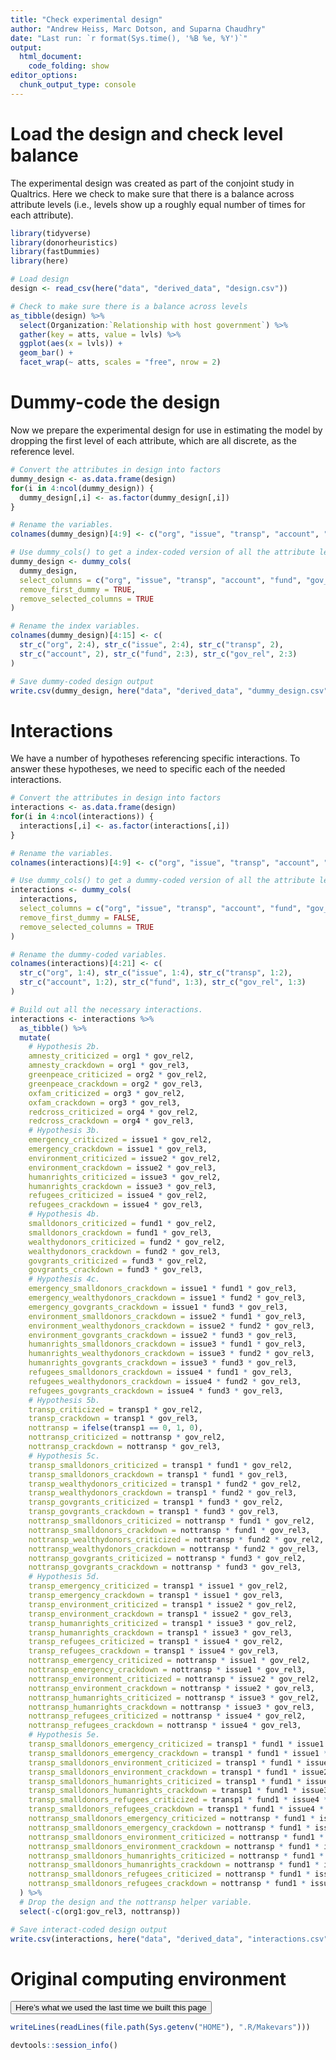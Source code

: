 ```yaml
---
title: "Check experimental design"
author: "Andrew Heiss, Marc Dotson, and Suparna Chaudhry"
date: "Last run: `r format(Sys.time(), '%B %e, %Y')`"
output: 
  html_document:
    code_folding: show
editor_options: 
  chunk_output_type: console
---
```


# Load the design and check level balance

The experimental design was created as part of the conjoint study in Qualtrics. Here we check to make sure that there is a balance across attribute levels (i.e., levels show up a roughly equal number of times for each attribute).

```r
library(tidyverse)
library(donorheuristics)
library(fastDummies)
library(here)

# Load design
design <- read_csv(here("data", "derived_data", "design.csv"))

# Check to make sure there is a balance across levels
as_tibble(design) %>%
  select(Organization:`Relationship with host government`) %>%
  gather(key = atts, value = lvls) %>%
  ggplot(aes(x = lvls)) +
  geom_bar() +
  facet_wrap(~ atts, scales = "free", nrow = 2)
```


# Dummy-code the design

Now we prepare the experimental design for use in estimating the model by dropping the first level of each attribute, which are all discrete, as the reference level.

```r
# Convert the attributes in design into factors
dummy_design <- as.data.frame(design)
for(i in 4:ncol(dummy_design)) {
  dummy_design[,i] <- as.factor(dummy_design[,i])
}

# Rename the variables.
colnames(dummy_design)[4:9] <- c("org", "issue", "transp", "account", "fund", "gov_rel")

# Use dummy_cols() to get a index-coded version of all the attribute levels.
dummy_design <- dummy_cols(
  dummy_design,
  select_columns = c("org", "issue", "transp", "account", "fund", "gov_rel"),
  remove_first_dummy = TRUE,
  remove_selected_columns = TRUE
)

# Rename the index variables.
colnames(dummy_design)[4:15] <- c(
  str_c("org", 2:4), str_c("issue", 2:4), str_c("transp", 2),
  str_c("account", 2), str_c("fund", 2:3), str_c("gov_rel", 2:3)
)

# Save dummy-coded design output
write.csv(dummy_design, here("data", "derived_data", "dummy_design.csv"))
```


# Interactions

We have a number of hypotheses referencing specific interactions. To answer these hypotheses, we need to specific each of the needed interactions.

```r
# Convert the attributes in design into factors
interactions <- as.data.frame(design)
for(i in 4:ncol(interactions)) {
  interactions[,i] <- as.factor(interactions[,i])
}

# Rename the variables.
colnames(interactions)[4:9] <- c("org", "issue", "transp", "account", "fund", "gov_rel")

# Use dummy_cols() to get a dummy-coded version of all the attribute levels.
interactions <- dummy_cols(
  interactions, 
  select_columns = c("org", "issue", "transp", "account", "fund", "gov_rel"),
  remove_first_dummy = FALSE,
  remove_selected_columns = TRUE
)

# Rename the dummy-coded variables.
colnames(interactions)[4:21] <- c(
  str_c("org", 1:4), str_c("issue", 1:4), str_c("transp", 1:2), 
  str_c("account", 1:2), str_c("fund", 1:3), str_c("gov_rel", 1:3)
)

# Build out all the necessary interactions.
interactions <- interactions %>% 
  as_tibble() %>% 
  mutate(
    # Hypothesis 2b.
    amnesty_criticized = org1 * gov_rel2,
    amnesty_crackdown = org1 * gov_rel3,
    greenpeace_criticized = org2 * gov_rel2,
    greenpeace_crackdown = org2 * gov_rel3,
    oxfam_criticized = org3 * gov_rel2,
    oxfam_crackdown = org3 * gov_rel3,
    redcross_criticized = org4 * gov_rel2,
    redcross_crackdown = org4 * gov_rel3,
    # Hypothesis 3b.
    emergency_criticized = issue1 * gov_rel2,
    emergency_crackdown = issue1 * gov_rel3,
    environment_criticized = issue2 * gov_rel2,
    environment_crackdown = issue2 * gov_rel3,
    humanrights_criticized = issue3 * gov_rel2,
    humanrights_crackdown = issue3 * gov_rel3,
    refugees_criticized = issue4 * gov_rel2,
    refugees_crackdown = issue4 * gov_rel3,
    # Hypothesis 4b.
    smalldonors_criticized = fund1 * gov_rel2,
    smalldonors_crackdown = fund1 * gov_rel3,
    wealthydonors_criticized = fund2 * gov_rel2,
    wealthydonors_crackdown = fund2 * gov_rel3,
    govgrants_criticized = fund3 * gov_rel2,
    govgrants_crackdown = fund3 * gov_rel3,
    # Hypothesis 4c.
    emergency_smalldonors_crackdown = issue1 * fund1 * gov_rel3,
    emergency_wealthydonors_crackdown = issue1 * fund2 * gov_rel3,
    emergency_govgrants_crackdown = issue1 * fund3 * gov_rel3,
    environment_smalldonors_crackdown = issue2 * fund1 * gov_rel3,
    environment_wealthydonors_crackdown = issue2 * fund2 * gov_rel3,
    environment_govgrants_crackdown = issue2 * fund3 * gov_rel3,
    humanrights_smalldonors_crackdown = issue3 * fund1 * gov_rel3,
    humanrights_wealthydonors_crackdown = issue3 * fund2 * gov_rel3,
    humanrights_govgrants_crackdown = issue3 * fund3 * gov_rel3,
    refugees_smalldonors_crackdown = issue4 * fund1 * gov_rel3,
    refugees_wealthydonors_crackdown = issue4 * fund2 * gov_rel3,
    refugees_govgrants_crackdown = issue4 * fund3 * gov_rel3,
    # Hypothesis 5b.
    transp_criticized = transp1 * gov_rel2,
    transp_crackdown = transp1 * gov_rel3,
    nottransp = ifelse(transp1 == 0, 1, 0),
    nottransp_criticized = nottransp * gov_rel2,
    nottransp_crackdown = nottransp * gov_rel3,
    # Hypothesis 5c.
    transp_smalldonors_criticized = transp1 * fund1 * gov_rel2,
    transp_smalldonors_crackdown = transp1 * fund1 * gov_rel3,
    transp_wealthydonors_criticized = transp1 * fund2 * gov_rel2,
    transp_wealthydonors_crackdown = transp1 * fund2 * gov_rel3,
    transp_govgrants_criticized = transp1 * fund3 * gov_rel2,
    transp_govgrants_crackdown = transp1 * fund3 * gov_rel3,
    nottransp_smalldonors_criticized = nottransp * fund1 * gov_rel2,
    nottransp_smalldonors_crackdown = nottransp * fund1 * gov_rel3,
    nottransp_wealthydonors_criticized = nottransp * fund2 * gov_rel2,
    nottransp_wealthydonors_crackdown = nottransp * fund2 * gov_rel3,
    nottransp_govgrants_criticized = nottransp * fund3 * gov_rel2,
    nottransp_govgrants_crackdown = nottransp * fund3 * gov_rel3,
    # Hypothesis 5d.
    transp_emergency_criticized = transp1 * issue1 * gov_rel2,
    transp_emergency_crackdown = transp1 * issue1 * gov_rel3,
    transp_environment_criticized = transp1 * issue2 * gov_rel2,
    transp_environment_crackdown = transp1 * issue2 * gov_rel3,
    transp_humanrights_criticized = transp1 * issue3 * gov_rel2,
    transp_humanrights_crackdown = transp1 * issue3 * gov_rel3,
    transp_refugees_criticized = transp1 * issue4 * gov_rel2,
    transp_refugees_crackdown = transp1 * issue4 * gov_rel3,
    nottransp_emergency_criticized = nottransp * issue1 * gov_rel2,
    nottransp_emergency_crackdown = nottransp * issue1 * gov_rel3,
    nottransp_environment_criticized = nottransp * issue2 * gov_rel2,
    nottransp_environment_crackdown = nottransp * issue2 * gov_rel3,
    nottransp_humanrights_criticized = nottransp * issue3 * gov_rel2,
    nottransp_humanrights_crackdown = nottransp * issue3 * gov_rel3,
    nottransp_refugees_criticized = nottransp * issue4 * gov_rel2,
    nottransp_refugees_crackdown = nottransp * issue4 * gov_rel3,
    # Hypothesis 5e.
    transp_smalldonors_emergency_criticized = transp1 * fund1 * issue1 * gov_rel2,
    transp_smalldonors_emergency_crackdown = transp1 * fund1 * issue1 * gov_rel3,
    transp_smalldonors_environment_criticized = transp1 * fund1 * issue2 * gov_rel2,
    transp_smalldonors_environment_crackdown = transp1 * fund1 * issue2 * gov_rel3,
    transp_smalldonors_humanrights_criticized = transp1 * fund1 * issue3 * gov_rel2,
    transp_smalldonors_humanrights_crackdown = transp1 * fund1 * issue3 * gov_rel3,
    transp_smalldonors_refugees_criticized = transp1 * fund1 * issue4 * gov_rel2,
    transp_smalldonors_refugees_crackdown = transp1 * fund1 * issue4 * gov_rel3,
    nottransp_smalldonors_emergency_criticized = nottransp * fund1 * issue1 * gov_rel2,
    nottransp_smalldonors_emergency_crackdown = nottransp * fund1 * issue1 * gov_rel3,
    nottransp_smalldonors_environment_criticized = nottransp * fund1 * issue2 * gov_rel2,
    nottransp_smalldonors_environment_crackdown = nottransp * fund1 * issue2 * gov_rel3,
    nottransp_smalldonors_humanrights_criticized = nottransp * fund1 * issue3 * gov_rel2,
    nottransp_smalldonors_humanrights_crackdown = nottransp * fund1 * issue3 * gov_rel3,
    nottransp_smalldonors_refugees_criticized = nottransp * fund1 * issue4 * gov_rel2,
    nottransp_smalldonors_refugees_crackdown = nottransp * fund1 * issue4 * gov_rel3
  ) %>% 
  # Drop the design and the nottransp helper variable.
  select(-c(org1:gov_rel3, nottransp))

# Save interact-coded design output
write.csv(interactions, here("data", "derived_data", "interactions.csv"))
```


# Original computing environment

<button data-toggle="collapse" data-target="#sessioninfo" class="btn btn-primary btn-md btn-info">Here's what we used the last time we built this page</button>

<div id="sessioninfo" class="collapse">

```r
writeLines(readLines(file.path(Sys.getenv("HOME"), ".R/Makevars")))

devtools::session_info()
```

</div>  
